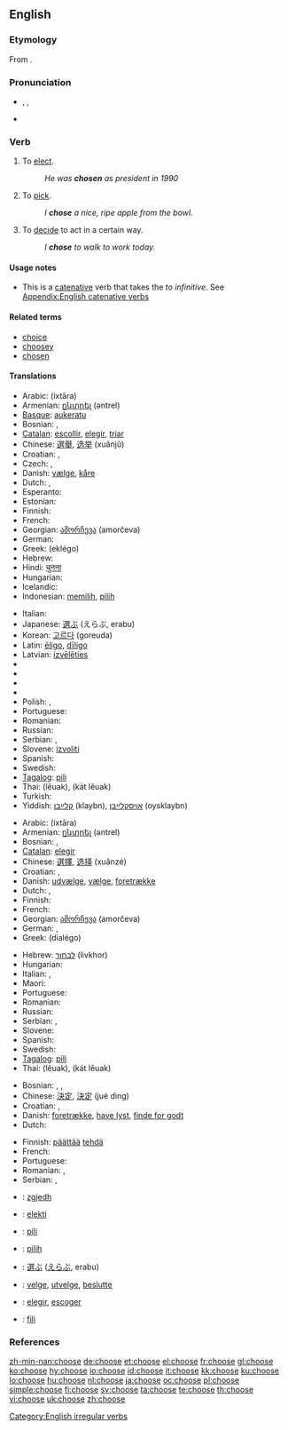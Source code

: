 ==English==
{{wikipedia|Choice}}

===Etymology===
From {{etyl|ang}} {{term|ceosan|ċēosan|lang=ang}}.

===Pronunciation===
* {{enPR|cho͞oz}}, {{IPA|/tʃuːz/}}, {{SAMPA|/tSu:z/}}
*: {{audio|en-us-choose.ogg|Audio (US)}}
*: {{rhymes|uːz}}
* {{homophones|chews}}

===Verb===
{{en-verb|chooses|choosing|chose|chosen}}

# To [[elect]].
#: ''He was '''chosen''' as president in 1990''
# To [[pick]].
#: ''I '''chose''' a nice, ripe apple from the bowl.''
# To [[decide]] to act in a certain way.
#: ''I '''chose''' to walk to work today.''

====Usage notes====
* This is a [[catenative]] verb that takes the ''to infinitive''. See [[Appendix:English catenative verbs]]

====Related terms====
* [[choice]]
* [[choosey]]
* [[chosen]]

====Translations====
{{trans-top|to elect}}
* Arabic: {{Arab|[[اختار]]}} (ixtāra)
* Armenian: [[ընտրել]] (əntrel)
* [[Basque]]: [[aukeratu]]
* Bosnian: {{t-|bs|izabrati}}, {{t|bs|odabrati}}
* [[Catalan]]: [[escollir]], [[elegir]], [[triar]]
* Chinese: [[選舉]], [[选举]] (xuǎnjǔ)
* Croatian: {{t-|hr|izabrati}}, {{t|hr|odabrati}}
* Czech: {{t-|cs|volit}}, {{t-|cs|zvolit}}
* Danish: [[vælge]], [[kåre]]
* Dutch: {{t+|nl|kiezen}}, {{t+|nl|verkiezen}}
* Esperanto: {{t-|eo|elekti|xs=Esperanto}}
* Estonian: {{t|et|valima}}
* Finnish: {{t+|fi|valita}}
* French: {{t+|fr|élire}}
* Georgian: [[ამორჩევა]] (amorčeva)
* German: {{t+|de|wählen}}
* Greek: {{t+|el|εκλέγω|sc=Grek}} (eklégo)
* Hebrew: {{t-|he|לבחור|sc=Hebr}}
* Hindi: [[चुनना]]
* Hungarian: {{t-|hu|megválaszt}}
* Icelandic: {{t+|is|velja}}
* Indonesian: [[memilih]], [[pilih]]
{{trans-mid}}
* Italian: {{t+|it|eleggere}}
* Japanese: [[選ぶ]] (えらぶ, erabu)
* Korean: [[고르다]] (goreuda)
* Latin: [[eligo|ēligo]], [[diligo|dīligo]]
* Latvian: [[izvēlēties]]
* {{trreq|Lithuanian}}
* {{trreq|Maltese}}
* {{trreq|Mongolian}}
* {{trreq|Persian}}
* Polish: {{t+|pl|wybierać}}, {{t+|pl|wybrać}}
* Portuguese: {{t+|pt|escolher}}
* Romanian: {{t+|ro|alege}}
* Russian: {{t+|ru|выбирать|tr=výbirat’|sc=Cyrl}}
* Serbian: {{t-|sr|izabrati}}, {{t|sr|odabrati}}
* Slovene: [[izvoliti]]
* Spanish: {{t+|es|elegir}}
* Swedish: {{t+|sv|välja}}
* [[Tagalog]]: [[pili]]
* Thai: {{Thai|[[เลือก]]}} (lêuak), {{Thai|[[คัดเลือก]]}} (kát lêuak)
* Turkish: {{t+|tr|seçmek}}
* Yiddish: [[קלײַבן]] (klaybn), [[אויסקלײַבן]] (oysklaybn)
{{trans-bottom}}

{{trans-top|to pick}}
* Arabic: {{Arab|[[اختار]]}} (ixtāra)
* Armenian: [[ընտրել]] (əntrel)
* Bosnian: {{t-|bs|izabrati}}, {{t|bs|odabrati}}
* [[Catalan]]: [[elegir]]
* Chinese: [[選擇]], [[选择]] (xuǎnzé)
* Croatian: {{t-|hr|izabrati}}, {{t|hr|odabrati}}
* Danish: [[udvælge]], [[vælge]], [[foretrække]]
* Dutch: {{t+|nl|kiezen}}, {{t+|nl|uitkiezen}}
* Finnish: {{t+|fi|valita}}
* French: {{t+|fr|choisir}}
* Georgian: [[ამორჩევა]] (amorčeva)
* German: {{t-|de|auswählen}}, {{t+|de|wählen}}
* Greek: {{t+|el|διαλέγω|sc=Grek}} (dialégo)
{{trans-mid}}
* Hebrew: [[לבחור]] (livkhor)
* Hungarian: {{t+|hu|kiválaszt}}
* Italian: {{t+|it|scegliere}}, {{t+|it|selezionare}}
* Maori: {{t-|mi|whiri|xs=Maori}}
* Portuguese: {{t+|pt|escolher}}
* Romanian: {{t+|ro|alege}}
* Russian: {{t+|ru|выбирать|tr=výbirat’|sc=Cyrl}}
* Serbian: {{t-|sr|izabrati}}, {{t|sr|odabrati}}
* Slovene: {{t+|sl|izbrati}}
* Spanish: {{t-|es|escoger}}
* Swedish: {{t+|sv|välja}}
* [[Tagalog]]: [[pili]]
* Thai: {{Thai|[[เลือก]]}} (lêuak), {{Thai|[[คัดเลือก]]}} (kát lêuak)
{{trans-bottom}}

{{trans-top|to decide to act in a certain way}}
* Bosnian: {{t-|bs|odlučiti}}, {{t|bs|odabrati}},
* Chinese: [[決定]], [[決定]] (jué dìng)
* Croatian: {{t-|hr|odlučiti}}, {{t|hr|odabrati}}
* Danish: [[foretrække]], [[have lyst]], [[finde for godt]]
* Dutch: {{t+|nl|kiezen}}
{{trans-mid}}
* Finnish: [[päättää]] [[tehdä]]
* French: {{t+|fr|décider}}
* Portuguese: {{t+|pt|escolher}}
* Romanian: {{t-|ro|vrea}}, {{t+|ro|prefera}}
* Serbian: {{t-|sr|odlučiti}}, {{t|sr|odabrati}}
{{trans-bottom}}

{{checktrans-top}}
* {{ttbc|Albanian}}: [[zgjedh]]
* {{ttbc|Esperanto}}: [[elekti]]
* {{ttbc|Ilocano}}: [[pili]]
* {{ttbc|Indonesian}}: [[pilih]]
{{checktrans-mid}}
* {{ttbc|Japanese}}: [[選ぶ]] ([[えらぶ]], erabu)
* {{ttbc|Norwegian}}: [[velge]], [[utvelge]], [[beslutte]]
* {{ttbc|Spanish}}: [[elegir]], [[escoger]]
* {{ttbc|Tongan}}: [[fili]]
{{checktrans-bottom}}

===References===
{{R:Century 1911}}
{{R:Webster 1913}}

[[Category:English irregular verbs]]

[[zh-min-nan:choose]]
[[de:choose]]
[[et:choose]]
[[el:choose]]
[[fr:choose]]
[[gl:choose]]
[[ko:choose]]
[[hy:choose]]
[[io:choose]]
[[id:choose]]
[[it:choose]]
[[kk:choose]]
[[ku:choose]]
[[lo:choose]]
[[hu:choose]]
[[nl:choose]]
[[ja:choose]]
[[oc:choose]]
[[pl:choose]]
[[simple:choose]]
[[fi:choose]]
[[sv:choose]]
[[ta:choose]]
[[te:choose]]
[[th:choose]]
[[vi:choose]]
[[uk:choose]]
[[zh:choose]]